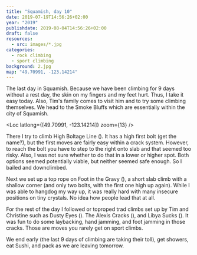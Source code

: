 ```yaml
---
title: "Squamish, day 10"
date: 2019-07-19T14:56:26+02:00
year: "2019"
publishdate: 2019-08-04T14:56:26+02:00
draft: false
resources:
  - src: images/*.jpg
categories:
  - rock climbing
  - sport climbing
background: 2.jpg
map: "49.70991, -123.14214"
---
```


The last day in Squamish. Because we have been climbing for 9 days without
a rest day, the skin on my fingers and my feet hurt. Thus, I take it easy today.
Also, Tim's family comes to visit him and to try some climbing themselves. We
head to the Smoke Bluffs which are essentially within the city of Squamish.

<!--more-->

<Loc latlong={[49.70991, -123.14214]} zoom={13} />

<Rimg src="2.jpg" caption="The view from Smoke Bluffs" />

There I try to climb High Boltage Line (<Grade system="YDS" value="5.10a" />). It has a high first bolt (get
the name?), but the first moves are fairly easy within a crack system. However, to
reach the bolt you have to step to the right onto slab and that seemed too risky.
Also, I was not sure whether to do that in a lower or higher spot. Both
options seemed potentially viable, but neither seemed safe enough. So I bailed
and downclimbed.

Next we set up a top rope on Foot in the Gravy (<Grade system="YDS" value="5.10d" />), a short slab climb with
a shallow corner (and only two bolts, with the first one high up again). While
I was able to hangdog my way up, it was really hard with many insecure positions
on tiny crystals. No idea how people lead that at all.

For the rest of the day I followed or toproped trad climbs set up by Tim and
Christine such as Dusty Eyes (<Grade system="YDS" value="5.4" />). The Alexis Cracks (<Grade system="YDS" value="5.7" />), and Libya Sucks
(<Grade system="YDS" value="5.7" />). It was fun to do some laybacking, hand jamming, and foot jamming in those
cracks. Those are moves you rarely get on sport climbs.

<Rimg src="3.jpg" caption="The Alexis Cracks (5.7)" />

We end early (the last 9 days of climbing are taking their toll), get showers,
eat Sushi, and pack as we are leaving tomorrow.

<Gallery>
  <Rimg src="4.jpg" caption="Our campsite" />
  <Rimg src="5.jpg" alt="Our rental car" />
</Gallery>

<Nextday />
